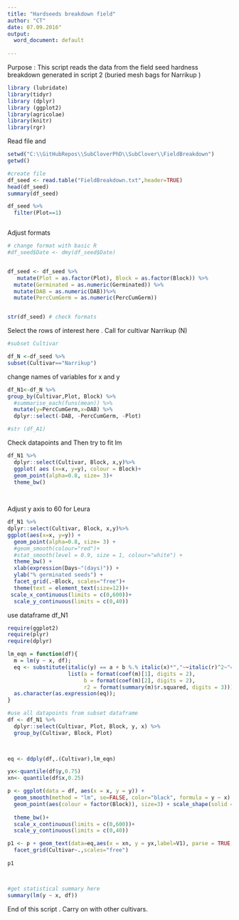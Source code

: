 ```yaml
---
title: "Hardseeds breakdown field"
author: "CT"
date: 07.09.2016"
output:
  word_document: default
  
---
```

Purpose : 
This script reads the data from the field seed hardness breakdown generated in script 2  (buried mesh bags for Narrikup )
 

```r
library (lubridate)
library(tidyr)
library (dplyr)
library (ggplot2)
library(agricolae)
library(knitr)
library(rgr)
```

Read file and 
```r
setwd("C:\\GitHubRepos\\SubCloverPhD\\SubClover\\FieldBreakdown")
getwd()

#create file
df_seed <- read.table("FieldBreakdown.txt",header=TRUE)
head(df_seed)
summary(df_seed)

df_seed %>%
  filter(Plot==1)



```

Adjust formats 
```r
# change format with basic R 
#df_seed$Date <- dmy(df_seed$Date)


df_seed <- df_seed %>%
   mutate(Plot = as.factor(Plot), Block = as.factor(Block)) %>%
  mutate(Germinated = as.numeric(Germinated)) %>%
  mutate(DAB = as.numeric(DAB))%>%
  mutate(PercCumGerm = as.numeric(PercCumGerm))


str(df_seed) # check formats

```

Select the rows of interest here . Call for cultivar Narrikup (N) 

```r
#subset Cultivar

df_N <-df_seed %>%
subset(Cultivar=="Narrikup")


```

change names of variables for x and y 
```r

df_N1<-df_N %>% 
group_by(Cultivar,Plot, Block) %>%
  #summarise_each(funs(mean)) %>%
  mutate(y=PercCumGerm,x=DAB) %>%
  dplyr::select(-DAB, -PercCumGerm, -Plot)

#str (df_A1)
```


Check datapoints and Then try to fit lm 


```r

df_N1 %>%
  dplyr::select(Cultivar, Block, x,y)%>%
  ggplot( aes (x=x, y=y), colour = Block)+
  geom_point(alpha=0.8, size= 3)+
  theme_bw()
  
          
```

Adjust y axis to 60 for Leura 
```r
df_N1 %>%
dplyr::select(Cultivar, Block, x,y)%>%
ggplot(aes(x=x, y=y)) +
  geom_point(alpha=0.8, size= 3) +
  #geom_smooth(colour="red")+
  #stat_smooth(level = 0.9, size = 1, colour="white") + 
  theme_bw() +
  xlab(expression(Days~"(days)")) + 
  ylab("% germinated seeds") +
  facet_grid(.~Block, scales="free")+
  theme(text = element_text(size=12))+
 scale_x_continuous(limits = c(0,600))+
  scale_y_continuous(limits = c(0,40))

```
use dataframe df_N1 

```r

require(ggplot2)
require(plyr)
require(dplyr)

lm_eqn = function(df){
  m = lm(y ~ x, df);
  eq <- substitute(italic(y) == a + b %.% italic(x)*","~~italic(r)^2~"="~r2, 
                   list(a = format(coef(m)[1], digits = 2), 
                        b = format(coef(m)[2], digits = 2), 
                        r2 = format(summary(m)$r.squared, digits = 3)))
  as.character(as.expression(eq));                 
}

#use all datapoints from subset dataframe 
df <- df_N1 %>%
  dplyr::select(Cultivar, Plot, Block, y, x) %>%
  group_by(Cultivar, Block, Plot) 
  


eq <- ddply(df,.(Cultivar),lm_eqn)

yx<-quantile(df$y,0.75)
xn<- quantile(df$x,0.25)

p <- ggplot(data = df, aes(x = x, y = y)) +
  geom_smooth(method = "lm", se=FALSE, color="black", formula = y ~ x) +
  geom_point(aes(colour = factor(Block)), size=3) + scale_shape(solid = FALSE)+ 
  
  theme_bw()+
  scale_x_continuous(limits = c(0,600))+
  scale_y_continuous(limits = c(0,40))

p1 <- p + geom_text(data=eq,aes(x = xn, y = yx,label=V1), parse = TRUE, inherit.aes=FALSE) + 
  facet_grid(Cultivar~.,scales="free")
  
p1




```

```r
#get statistical summary here 
summary(lm(y ~ x, df))
```

End of this script . 
Carry on with other cultivars. 
